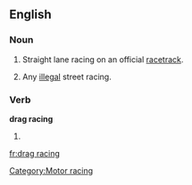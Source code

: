 ==English==
{{wikipedia}}

===Noun===
{{en-noun|-|head=[[drag]] [[racing]]}}

# Straight lane racing on an official [[racetrack]].
# {{context|colloquial|lang=en}} Any [[illegal]] street racing.

===Verb===
'''drag racing'''

# {{present participle of|drag race}}

[[Category:Motor racing]]

[[fr:drag racing]]